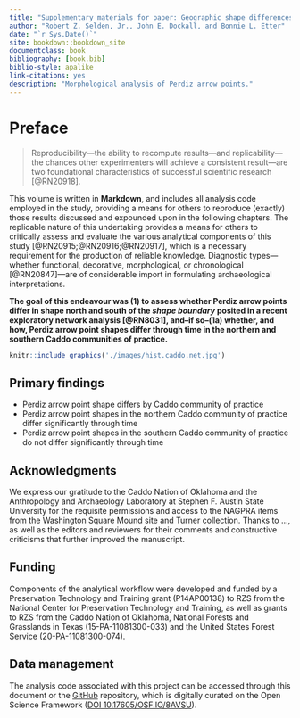 ```yaml
--- 
title: "Supplementary materials for paper: Geographic shape differences in Perdiz arrow points from the ancestral Caddo area of the American Southeast"
author: "Robert Z. Selden, Jr., John E. Dockall, and Bonnie L. Etter"
date: "`r Sys.Date()`"
site: bookdown::bookdown_site
documentclass: book
bibliography: [book.bib]
biblio-style: apalike
link-citations: yes
description: "Morphological analysis of Perdiz arrow points."
---
```


# Preface {-}

>Reproducibility---the ability to recompute results---and replicability---the chances other experimenters will achieve a consistent result---are two foundational characteristics of successful scientific research [@RN20918].

This volume is written in **Markdown**, and includes all analysis code employed in the study, providing a means for others to reproduce (exactly) those results discussed and expounded upon in the following chapters. The replicable nature of this undertaking provides a means for others to critically assess and evaluate the various analytical components of this study [@RN20915;@RN20916;@RN20917], which is a necessary requirement for the production of reliable knowledge. Diagnostic types---whether functional, decorative, morphological, or chronological [@RN20847]---are of considerable import in formulating archaeological interpretations. 

**The goal of this endeavour was (1) to assess whether Perdiz arrow points differ in shape north and south of the _shape boundary_ posited in a recent exploratory network analysis [@RN8031], and--if so--(1a) whether, and how, Perdiz arrow point shapes differ through time in the northern and southern Caddo communities of practice.**

```r
knitr::include_graphics('./images/hist.caddo.net.jpg')
```

## Primary findings

* Perdiz arrow point shape differs by Caddo community of practice
* Perdiz arrow point shapes in the northern Caddo community of practice differ significantly through time
* Perdiz arrow point shapes in the southern Caddo community of practice do not differ significantly through time

## Acknowledgments

We express our gratitude to the Caddo Nation of Oklahoma and the Anthropology and Archaeology Laboratory at Stephen F. Austin State University for the requisite permissions and access to the NAGPRA items from the Washington Square Mound site and Turner collection. Thanks to ..., as well as the editors and reviewers for their comments and constructive criticisms that further improved the manuscript.

## Funding

Components of the analytical workflow were developed and funded by a Preservation Technology and Training grant (P14AP00138) to RZS from the National Center for Preservation Technology and Training, as well as grants to RZS from the Caddo Nation of Oklahoma, National Forests and Grasslands in Texas (15-PA-11081300-033) and the United States Forest Service (20-PA-11081300-074).

## Data management

The analysis code associated with this project can be accessed through this document or the [GitHub](https://github.com/aksel-blaise/perdiz2) repository, which is digitally curated on the Open Science Framework ([ DOI 10.17605/OSF.IO/8AVSU](https://osf.io/8avsu/)).
